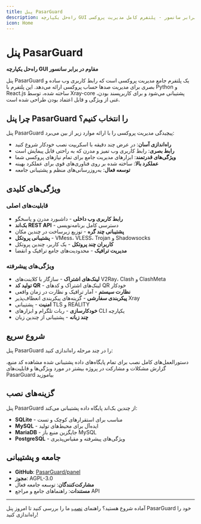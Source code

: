 ```yaml
---
title: پنل PasarGuard
description: راه‌حل یکپارچه GUI مقاوم در برابر سانسور - پلتفرم کامل مدیریت پروکسی
icon: Home
---
```


# پنل PasarGuard

**راه‌حل یکپارچه GUI مقاوم در برابر سانسور**

پنل PasarGuard یک پلتفرم جامع مدیریت پروکسی است که رابط کاربری وب ساده و بصری برای مدیریت صدها حساب پروکسی ارائه می‌دهد. این پلتفرم با Python و React.js ساخته شده، توسط Xray-core پشتیبانی می‌شود و برای کاربرپسند بودن، غنی از ویژگی و قابل اعتماد بودن طراحی شده است.

## چرا پنل PasarGuard را انتخاب کنیم؟

پنل PasarGuard پیچیدگی مدیریت پروکسی را با ارائه موارد زیر از بین می‌برد:

- **راه‌اندازی آسان**: در عرض چند دقیقه با اسکریپت نصب خودکار شروع کنید
- **رابط بصری**: رابط کاربری وب تمیز و مدرن که به راحتی قابل پیمایش است
- **ویژگی‌های قدرتمند**: ابزارهای مدیریت جامع برای تمام نیازهای پروکسی شما
- **عملکرد بالا**: ساخته شده بر روی فناوری‌های قوی برای عملکرد بهینه
- **توسعه فعال**: به‌روزرسانی‌های منظم و پشتیبانی جامعه

## ویژگی‌های کلیدی

### قابلیت‌های اصلی
- **رابط کاربری وب داخلی** - داشبورد مدرن و پاسخگو
- **بک‌اند REST API** - دسترسی کامل برنامه‌نویسی
- **پشتیبانی چند گره** - توزیع زیرساخت در چندین مکان
- **پشتیبانی پروتکل** - VMess، VLESS، Trojan و Shadowsocks
- **کاربران چند پروتکل** - یک کاربر، چندین پروتکل
- **مدیریت ترافیک** - محدودیت‌های جامع ترافیک و انقضا

### ویژگی‌های پیشرفته
- **لینک‌های اشتراک** - سازگار با کلاینت‌های V2Ray، Clash و ClashMeta
- **تولید کد QR** - لینک‌های اشتراک و کدهای QR خودکار
- **نظارت سیستم** - آمار ترافیک و نظارت در زمان واقعی
- **پیکربندی سفارشی** - گزینه‌های پیکربندی انعطاف‌پذیر Xray
- **امنیت** - پشتیبانی TLS و REALITY
- **خودکارسازی** - ربات تلگرام و ابزارهای CLI یکپارچه
- **چند زبانه** - پشتیبانی از چندین زبان

## شروع سریع

پنل PasarGuard را در چند مرحله راه‌اندازی کنید:

<Cards>
  <Card title="راهنمای نصب" href="/panel/installation">
    دستورالعمل‌های کامل نصب برای تمام پایگاه‌های داده پشتیبانی شده
  </Card>
  
  <Card title="مخزن GitHub" href="https://github.com/PasarGuard/panel">
    مشاهده کد منبع، گزارش مشکلات و مشارکت در پروژه
  </Card>
  
  <Card title="مستندات" href="/introduction">
    بیشتر در مورد ویژگی‌ها و قابلیت‌های PasarGuard بیاموزید
  </Card>
</Cards>

## گزینه‌های نصب

پنل PasarGuard از چندین بک‌اند پایگاه داده پشتیبانی می‌کند:

- **SQLite** - مناسب برای استقرارهای کوچک و تست
- **MySQL** - ایده‌آل برای محیط‌های تولید
- **MariaDB** - جایگزین منبع باز MySQL
- **PostgreSQL** - ویژگی‌های پیشرفته و مقیاس‌پذیری

## جامعه و پشتیبانی

- **GitHub**: [PasarGuard/panel](https://github.com/PasarGuard/panel)
- **مجوز**: AGPL-3.0
- **مشارکت‌کنندگان**: توسعه جامعه فعال
- **مستندات**: راهنماهای جامع و مراجع API

---

آماده شروع هستید؟ راهنمای [نصب](/panel/installation) ما را بررسی کنید تا امروز پنل PasarGuard خود را راه‌اندازی کنید!
